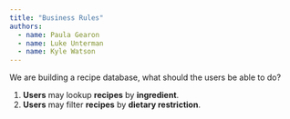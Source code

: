 ```yaml
---
title: "Business Rules"
authors:
  - name: Paula Gearon
  - name: Luke Unterman
  - name: Kyle Watson
---
```


We are building a recipe database, what should the users be able to do?

1. **Users** may lookup **recipes** by **ingredient**.
2. **Users** may filter **recipes** by **dietary restriction**.





